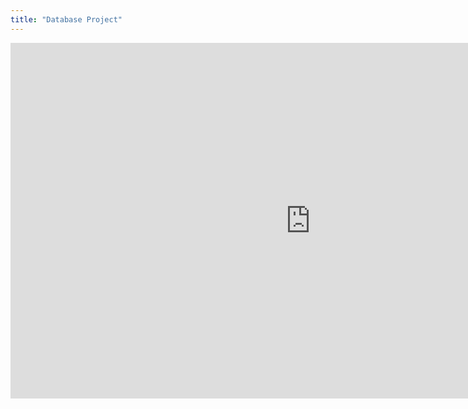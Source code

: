 ```yaml
---
title: "Database Project"
---
```


<iframe src="https://docs.google.com/presentation/d/e/2PACX-1vQ7JXAVWQ6_1JGyffKu4A12sHlTP1D346cmrx8_LndJQv7EN4ft5-LvUPJpO6wFRJqxjlJvujSDhHcv/embed?start=false&loop=false&delayms=3000" frameborder="0" width="960" height="569" allowfullscreen="true" mozallowfullscreen="true" webkitallowfullscreen="true"></iframe>